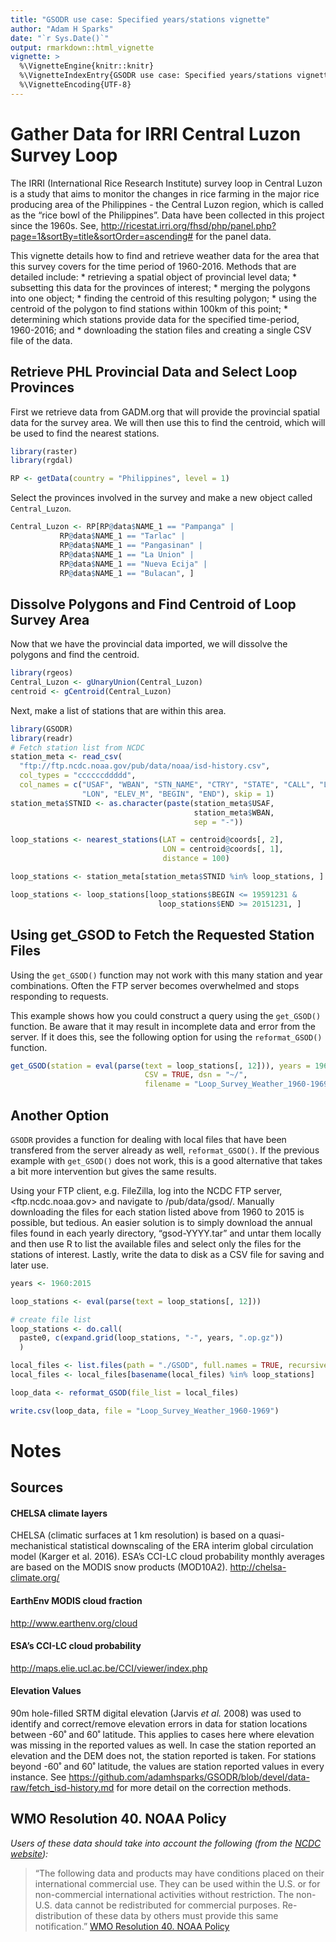 ```yaml
---
title: "GSODR use case: Specified years/stations vignette"
author: "Adam H Sparks"
date: "`r Sys.Date()`"
output: rmarkdown::html_vignette
vignette: >
  %\VignetteEngine{knitr::knitr}
  %\VignetteIndexEntry{GSODR use case: Specified years/stations vignette}
  %\VignetteEncoding{UTF-8}
---
```


# Gather Data for IRRI Central Luzon Survey Loop

The IRRI (International Rice Research Institute) survey loop in Central Luzon is a study that aims to monitor the changes in rice farming in the major rice producing area of the Philippines - the Central Luzon region, which is called as the "rice bowl of the Philippines". Data have been collected in this project since the 1960s. See, <http://ricestat.irri.org/fhsd/php/panel.php?page=1&sortBy=title&sortOrder=ascending#> for the panel data.

This vignette details how to find and retrieve weather data for the area that this survey covers for the time period of 1960-2016. Methods that are detailed include: 
  * retrieving a spatial object of provincial level data;
  * subsetting this data for the provinces of interest;
  * merging the polygons into one object;
  * finding the centroid of this resulting polygon;
  * using the centroid of the polygon to find stations within 100km of this point;
  * determining which stations provide data for the specified time-period, 1960-2016; and 
  * downloading the station files and creating a single CSV file of the data.

## Retrieve PHL Provincial Data and Select Loop Provinces

First we retrieve data from GADM.org that will provide the provincial spatial data for the survey area. We will then use this to find the centroid, which will be used to find the nearest stations.

```r
library(raster)
library(rgdal)

RP <- getData(country = "Philippines", level = 1)
```
Select the provinces involved in the survey and make a new object called
`Central_Luzon`.


```r
Central_Luzon <- RP[RP@data$NAME_1 == "Pampanga" | 
           RP@data$NAME_1 == "Tarlac" |
           RP@data$NAME_1 == "Pangasinan" |
           RP@data$NAME_1 == "La Union" |
           RP@data$NAME_1 == "Nueva Ecija" |
           RP@data$NAME_1 == "Bulacan", ]
```

## Dissolve Polygons and Find Centroid of Loop Survey Area

Now that we have the provincial data imported, we will dissolve the polygons and find the centroid.

```r
library(rgeos)
Central_Luzon <- gUnaryUnion(Central_Luzon)
centroid <- gCentroid(Central_Luzon)
```

Next, make a list of stations that are within this area.

```r
library(GSODR)
library(readr)
# Fetch station list from NCDC
station_meta <- read_csv(
  "ftp://ftp.ncdc.noaa.gov/pub/data/noaa/isd-history.csv",
  col_types = "ccccccddddd",
  col_names = c("USAF", "WBAN", "STN_NAME", "CTRY", "STATE", "CALL", "LAT",
                "LON", "ELEV_M", "BEGIN", "END"), skip = 1)
station_meta$STNID <- as.character(paste(station_meta$USAF,
                                         station_meta$WBAN,
                                         sep = "-"))

loop_stations <- nearest_stations(LAT = centroid@coords[, 2],
                                  LON = centroid@coords[, 1], 
                                  distance = 100)

loop_stations <- station_meta[station_meta$STNID %in% loop_stations, ]

loop_stations <- loop_stations[loop_stations$BEGIN <= 19591231 &
                                 loop_stations$END >= 20151231, ]
```

## Using get_GSOD to Fetch the Requested Station Files

Using the `get_GSOD()` function may not work with this many station and year combinations. Often the FTP server becomes overwhelmed and stops responding to requests.

This example shows how you could construct a query using the `get_GSOD()` function. Be aware that it may result in incomplete data and error from the server. If it does this, see the following option for using the `reformat_GSOD()` function.


```r
get_GSOD(station = eval(parse(text = loop_stations[, 12])), years = 1960:2015,
                              CSV = TRUE, dsn = "~/",
                              filename = "Loop_Survey_Weather_1960-1969")
```

## Another Option

`GSODR` provides a function for dealing with local files that have been transfered from the server already as well, `reformat_GSOD()`. If the previous example with `get_GSOD()` does not work, this is a good alternative that takes a bit more intervention but gives the same results.

Using your FTP client, e.g. FileZilla, log into the NCDC FTP server, <ftp.ncdc.noaa.gov> and navigate to /pub/data/gsod/. Manually downloading the files for each station listed above from 1960 to 2015 is possible, but tedious. An easier solution is to simply download the annual files found in each yearly directory, "gsod-YYYY.tar" and untar them locally and then use R to list the available files and select only the files for the stations of interest. Lastly, write the data to disk as a CSV file for saving and later use.

```r
years <- 1960:2015

loop_stations <- eval(parse(text = loop_stations[, 12]))

# create file list
loop_stations <- do.call(
  paste0, c(expand.grid(loop_stations, "-", years, ".op.gz"))
  )

local_files <- list.files(path = "./GSOD", full.names = TRUE, recursive = TRUE)
local_files <- local_files[basename(local_files) %in% loop_stations]

loop_data <- reformat_GSOD(file_list = local_files)

write.csv(loop_data, file = "Loop_Survey_Weather_1960-1969")
```

# Notes

## Sources

#### CHELSA climate layers
CHELSA (climatic surfaces at 1 km resolution) is based on a quasi-mechanistical
statistical downscaling of the ERA interim global circulation model
(Karger et al. 2016). ESA's CCI-LC cloud probability monthly averages are based
on the MODIS snow products (MOD10A2). <http://chelsa-climate.org/>

#### EarthEnv MODIS cloud fraction 
<http://www.earthenv.org/cloud>

#### ESA's CCI-LC cloud probability
<http://maps.elie.ucl.ac.be/CCI/viewer/index.php>

#### Elevation Values

90m hole-filled SRTM digital elevation (Jarvis *et al.* 2008) was used to identify and correct/remove elevation errors in data for station locations between -60˚ and 60˚ latitude. This applies to cases here where elevation was missing in the reported values as well. In case the station reported an elevation and the DEM does not, the station reported is taken. For stations beyond -60˚ and 60˚ latitude, the values are station reported values in every instance. See <https://github.com/adamhsparks/GSODR/blob/devel/data-raw/fetch_isd-history.md>
for more detail on the correction methods.

## WMO Resolution 40. NOAA Policy

*Users of these data should take into account the following (from the [NCDC website](http://www7.ncdc.noaa.gov/CDO/cdoselect.cmd?datasetabbv=GSOD&countryabbv=&georegionabbv=)):*

> "The following data and products may have conditions placed on their international commercial use. They can be used within the U.S. or for non-commercial international activities without restriction. The non-U.S. data cannot be redistributed for commercial purposes. Re-distribution of these data by others must provide this same notification." 
[WMO Resolution 40. NOAA Policy](http://www.wmo.int/pages/about/Resolution40.html)

